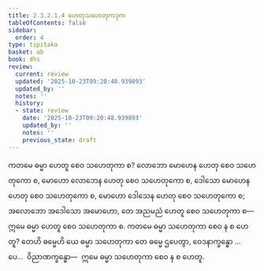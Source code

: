 ```yaml
---
title: 2.3.2.1.4 ဟေတုသဟေတုကဒုက
tableOfContents: false
sidebar:
  order: 4
type: tipitaka
basket: ab
book: dhs
review:
  current: review
  updated: '2025-10-23T09:20:48.939893'
  updated_by: ''
  notes: ''
  history:
  - state: review
    date: '2025-10-23T09:20:48.939893'
    updated_by: ''
    notes: ''
    previous_state: draft
---
```



<ReviewStatus review={frontmatter.review} showDetails={true} />

<HypothesisAnnotation frontmatter={frontmatter} />

<DynamicBreadcrumb />

<Division number="1083" book="dhs" e="ch" v="29" p="218">

<Paragraph number="1752" book="dhs">
ကတမေ ဓမ္မာ ဟေတူ စေဝ သဟေတုကာ စ? လောဘော မောဟေန ဟေတု စေဝ သဟေတုကော စ, မောဟော လောဘေန ဟေတု စေဝ သဟေတုကော စ, ဒေါသော မောဟေန ဟေတု စေဝ သဟေတုကော စ, မောဟော ဒေါသေန ဟေတု စေဝ သဟေတုကော စ; အလောဘော အဒေါသော အမောဟော, တေ အညမညံ ဟေတူ စေဝ သဟေတုကာ စ—  ဣမေ ဓမ္မာ ဟေတူ စေဝ သဟေတုကာ စ.
</Paragraph>

</Division>
<Division number="1084" book="dhs" e="ch" v="29" p="218">

<Paragraph number="1753" book="dhs">
ကတမေ ဓမ္မာ သဟေတုကာ စေဝ န စ ဟေတူ? တေဟိ ဓမ္မေဟိ ယေ ဓမ္မာ သဟေတုကာ တေ ဓမ္မေ ဌပေတွာ, ဝေဒနာက္ခန္ဓော …ပေ…  ဝိညာဏက္ခန္ဓော—  ဣမေ ဓမ္မာ သဟေတုကာ စေဝ န စ ဟေတူ.
</Paragraph>
</Division>